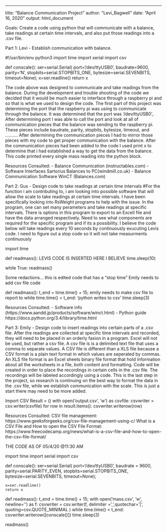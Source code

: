 ---
title: "Balance Communication Project"
author: "Levi_Bagwell"
date: "April 16, 2020"
output: html_document

Goals: Create a code using python that will communicate with a balance, take readings at certain time intervals, and also put those readings into a .csv file.

Part 1: Levi - Establish communication with balance. 

#!/usr/bin/env python3
import time
import serial
import csv

def conscale():
	ser=serial.Serial(
		port='/dev/ttyUSB0',
		baudrate=9600,
		parity='N',
		stopbits=serial.STOPBITS_ONE,
		bytesize=serial.SEVENBITS,
		timeout=None);
	x=ser.readline()
	return x

The code above was designed to communicate and take readings from the balance. During the development and trouble shooting of the code we decided that it would be much easier to interface through a raspberry pi and so that is what we used to design the code. The first part of this project was determining the port that the raspberry pi was using to communicate through the balance. It was determined that the port was '/dev/ttyUSB0',. After determining port I was able to call the port and look at all of communication pieces that the balance was sending to the raspberry pi. These pieces include baudrate, parity, stopbits, bytesize, timeout, and .......... After determining the communication pieces I had to mirror those pieces with my code to get proper communication with the balance. After the communication pieces had been added to the code I used print x to determine that i had established a way to get the data from the balance. This code printed every single mass reading into the python block. 

Resources Consulted: 
- Balance Communication (instructables.com)
- Software Interfaces Sartorius Balances to PC(windmill.co.uk)
- Balance Communication Software WinCT (Balances.com)
 

Part 2: Gus - Design code to take readings at certain time intervals
#For the function i am contributing to, i am looking into possible software that will allow the scale to take readings at certain time intervals. I have been specifically looking into RsWeight programs to help with the issue. In the program, one can set many perameters and take readings at specific intervals. There is options in this program to export to an Excell file and have the data arranged respectively. Need to see what components are required for the specific program and if its a possibility.
I believe the code below will take readings every 10 seconds by continuously exucuting Levis code.
I need to figure out a stop code so it will not take measurments continuously


import time

def readmass():
    LEVIS CODE IS INSERTED HERE I BELIEVE
    time.sleep(10)

while True:
    readmass()
    
Some redactions... this is edited code that has a "stop time" 
Emily needs to add csv file code

def readmass():
	t_end = time.time() + 15;
	emily needs to make csv file to report to
		while time.time() < t_end:
			'python writes to csv'
			time.sleep(3)
		
    
Resources Consulted:
- Software info (https://www.aandd.jp/products/software/winct.html)
- Python guide https://docs.python.org/3.4/library/time.html

Part 3: Emily - Design code to insert readings into certain parts of a .csv file.
After the readings are collected at specific time intervals and recorded, they will need to be placed in an orderly fasion in a program. 
Excel will not be used, but rather a csv file. A csv file is is a delimited text file that uses a comma to separate values. 
A CSV file is different than a XLS file because a CSV format is a plain text format in which values are seperated by commas. An XLS file format is an Excel sheets binary file format that hold information about all the worksheets in a file, both content and formatting. 
Code will be created in order to place the recordings in certain cells in the .csv file. The recordings will be labeled accordingly using a code. 
This is the last step in the project, so research is continuing on the best way to format the data in the .csv file, while we establish communication with the scale. 
This is just a start there may need to be more added.

Import CSV
Result = ()
with open('output.csv', 'w') as csvfile:
    csvwriter = csv.writer(csvfile)
    for row in result.items():
        csvwriter.writerow(row)
        
Resources Consulted:
CSV file management: https://www.geeksforgeeks.org/csv-file-management-using-c/
What is a CSV File and How to open the CSV File Format: https://www.freecodecamp.org/news/what-is-a-csv-file-and-how-to-open-the-csv-file-format/


THE CODE AS OF 05/4/20 @11:30 AM

import time
import serial
import csv

def conscale():
	ser=serial.Serial(
		port='/dev/ttyUSB0',
		baudrate = 9600,
		parity=serial.PARITY_EVEN,
		stopbits=serial.STOPBITS_ONE,
		bytesize=serial.SEVENBITS,
		timeout=None);
		
	x=ser.readline()
	return x
	

def readmass():
	t_end = time.time() + 15;
	with open('mass.csv', 'w', newline='') as f:
		csvwriter = csv.writer(f, delimiter = ',',quotechar='|', quoting=csv.QUOTE_MINIMAL )
		while time.time() < t_end:
			csvwriter.writerow([conscale()])
			time.sleep(3)
			
	
 readmass()

